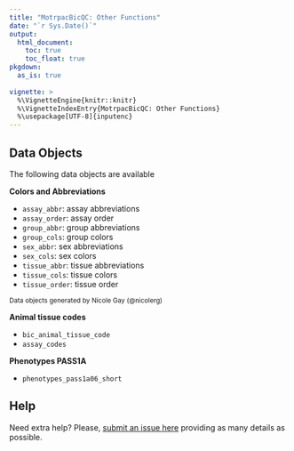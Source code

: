 ```yaml
---
title: "MotrpacBicQC: Other Functions"
date: "`r Sys.Date()`"
output:
  html_document:
    toc: true
    toc_float: true
pkgdown:
  as_is: true
  
vignette: >
  %\VignetteEngine{knitr::knitr}
  %\VignetteIndexEntry{MotrpacBicQC: Other Functions}
  %\usepackage[UTF-8]{inputenc}
---
```



## Data Objects

The following data objects are available 

**Colors and Abbreviations**

- `assay_abbr`: assay abbreviations
- `assay_order`: assay order
- `group_abbr`: group abbreviations
- `group_cols`: group colors
- `sex_abbr`: sex abbreviations
- `sex_cols`: sex colors
- `tissue_abbr`: tissue abbreviations
- `tissue_cols`: tissue colors
- `tissue_order`: tissue order

<sup>Data objects generated by Nicole Gay (@nicolerg)</sup>

**Animal tissue codes**

- `bic_animal_tissue_code`
- `assay_codes`

**Phenotypes PASS1A**

- `phenotypes_pass1a06_short`


## Help

Need extra help? Please, [submit an issue here](https://github.com/MoTrPAC/MotrpacBicQC/issues) 
providing as many details as possible.


